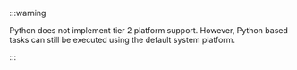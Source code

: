 :::warning

Python does not implement tier 2 platform support. However, Python based tasks can still be executed
using the default system platform.

:::
